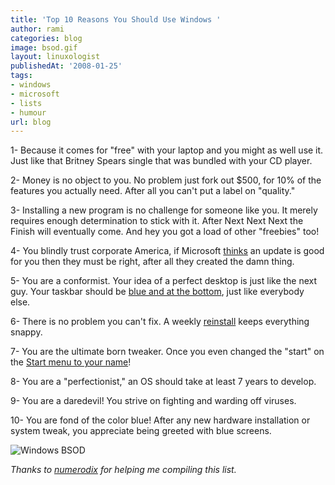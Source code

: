 ```yaml
---
title: 'Top 10 Reasons You Should Use Windows '
author: rami
categories: blog
image: bsod.gif
layout: linuxologist
publishedAt: '2008-01-25'
tags:
- windows
- microsoft
- lists
- humour
url: blog
---
```


1- Because it comes for "free" with your laptop and you might as well use it. Just like that Britney Spears single that was bundled with your CD player.

2- Money is no object to you. No problem just fork out $500, for 10% of the features you actually need. After all you can't put a label on "quality."

3- Installing a new program is no challenge for someone like you. It merely requires enough determination to stick with it. After Next Next Next the Finish will eventually come. And hey you got a load of other "freebies" too!

4- You blindly trust corporate America, if Microsoft [thinks](http://it.slashdot.org/article.pl?sid=08/01/21/0652248&from=rss) an update is good for you then they must be right, after all they created the damn thing.

5- You are a conformist. Your idea of a perfect desktop is just like the next guy. Your taskbar should be [blue and at the bottom](http://www.asktog.com/Bughouse/bhWindows.html), just like everybody else.

6- There is no problem you can't fix. A weekly [reinstall](http://forum.avantbrowser.com/viewtopic.php?f=9&t=12826) keeps everything snappy. 

7- You are the ultimate born tweaker. Once you even changed the "start" on the [Start menu to your name](http://www.theeldergeek.com/change_text_on_xp_start_button.htm)! 

8- You are a "perfectionist," an OS should take at least 7 years to develop. 

9- You are a daredevil! You strive on fighting and warding off viruses. 

10- You are fond of the color blue! After any new hardware installation or system tweak, you appreciate being greeted with blue screens.

![Windows BSOD](/assets/images/content/blog/bsod.gif)

*Thanks to [numerodix](http://www.matusiak.eu/numerodix/blog/) for helping me compiling this list.*
